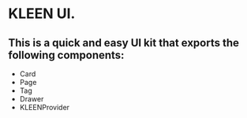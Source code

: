 
<Meta title="Intro" />

# KLEEN UI.

## This is a quick and easy UI kit that exports the following components:
- Card
- Page
- Tag
- Drawer
- KLEENProvider



